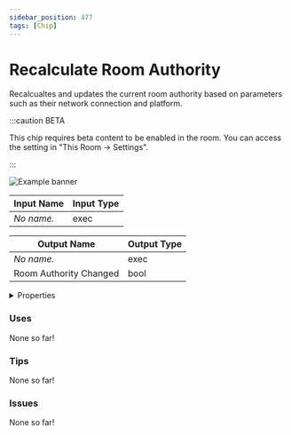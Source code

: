 ```yaml
---
sidebar_position: 477
tags: [Chip]
---
```


# Recalculate Room Authority

Recalcualtes and updates the current room authority based on parameters such as their network connection and platform.

:::caution BETA

This chip requires beta content to be enabled in the room. You can access the setting in "This Room -> Settings".

:::

![Example banner](./assets/d5df73b6-4b92-4867-ab3a-5d308876598b.svg)

| Input Name | Input Type |
|-----------|-----------|
| *No name.* | exec |

| Output Name | Output Type |
|-----------|-----------|
| *No name.* | exec |
| Room Authority Changed | bool |


<details>
  <summary>Properties</summary>
  <div>
    <div>
    <table>
      <thead>
        <tr>
          <th>Is beta required?</th>
          <th>✅</th>
        </tr>
        <tr>
          <th>Is this chip a trolling risk?</th>
          <th>❌</th>
        </tr>
        <tr>
          <th>Chip UUID</th>
          <th>d5df73b6-4b92-4867-ab3a-5d308876598b</th>
        </tr>
      </thead>
    </table>
    </div>
  </div>
</details>

### Uses

None so far!

### Tips

None so far!

### Issues

None so far!